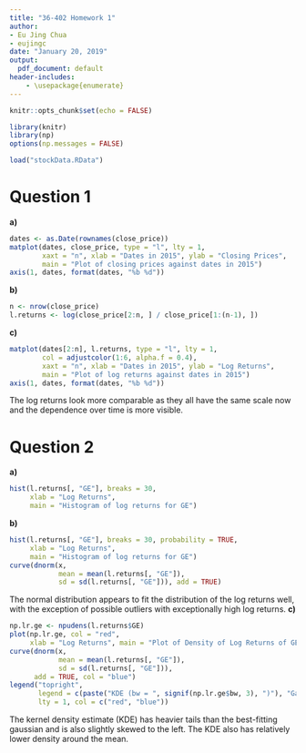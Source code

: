 ```yaml
---
title: "36-402 Homework 1"
author:
- Eu Jing Chua
- eujingc
date: "January 20, 2019"
output:
  pdf_document: default
header-includes:
    - \usepackage{enumerate}
---
```


```r
knitr::opts_chunk$set(echo = FALSE)
```

\newcommand{\est}[1]{\hat{#1}}
\newcommand{\betah}[1]{\est{\beta_{#1}}}
\newcommand{\avg}[1]{\overline{#1}}
\newcommand{\E}[1]{\mathbb{E} \left[ #1 \right]}
\newcommand{\Var}[1]{\text{Var} \left[ #1 \right]}
\newcommand{\Cov}[1]{\text{Cov} \left[ #1 \right]}
\newcommand{\X}{\mathbb{X}}
\newcommand{\sumTo}[1]{\sum^{#1}_{i=1}}
\newcommand{\sumjTo}[1]{\sum^{#1}_{j=1}}
\newcommand{\matr}[1]{\mathbf{#1}}

```r
library(knitr)
library(np)
options(np.messages = FALSE)

load("stockData.RData")
```

# Question 1

**a)**

```r
dates <- as.Date(rownames(close_price))
matplot(dates, close_price, type = "l", lty = 1,
        xaxt = "n", xlab = "Dates in 2015", ylab = "Closing Prices",
        main = "Plot of closing prices against dates in 2015")
axis(1, dates, format(dates, "%b %d"))
```

**b)**

```r
n <- nrow(close_price)
l.returns <- log(close_price[2:n, ] / close_price[1:(n-1), ])
```

**c)**

```r
matplot(dates[2:n], l.returns, type = "l", lty = 1,
        col = adjustcolor(1:6, alpha.f = 0.4),
        xaxt = "n", xlab = "Dates in 2015", ylab = "Log Returns",
        main = "Plot of log returns against dates in 2015")
axis(1, dates, format(dates, "%b %d"))
```

The log returns look more comparable as they all have the same scale now and the dependence over time is more visible.

\newpage

# Question 2

**a)**

```r
hist(l.returns[, "GE"], breaks = 30,
     xlab = "Log Returns",
     main = "Histogram of log returns for GE")
```

**b)**

```r
hist(l.returns[, "GE"], breaks = 30, probability = TRUE,
     xlab = "Log Returns",
     main = "Histogram of log returns for GE")
curve(dnorm(x,
            mean = mean(l.returns[, "GE"]),
            sd = sd(l.returns[, "GE"])), add = TRUE)
```

The normal distribution appears to fit the distribution of the log returns well, with the exception of possible outliers with exceptionally high log returns.
**c)**

```r
np.lr.ge <- npudens(l.returns$GE)
plot(np.lr.ge, col = "red",
     xlab = "Log Returns", main = "Plot of Density of Log Returns of GE")
curve(dnorm(x,
            mean = mean(l.returns[, "GE"]),
            sd = sd(l.returns[, "GE"])),
      add = TRUE, col = "blue")
legend("topright",
       legend = c(paste("KDE (bw = ", signif(np.lr.ge$bw, 3), ")"), "Gaussian"),
       lty = 1, col = c("red", "blue"))
```

The kernel density estimate (KDE) has heavier tails than the best-fitting gaussian and is also slightly skewed to the left. The KDE also has relatively lower density around the mean.

